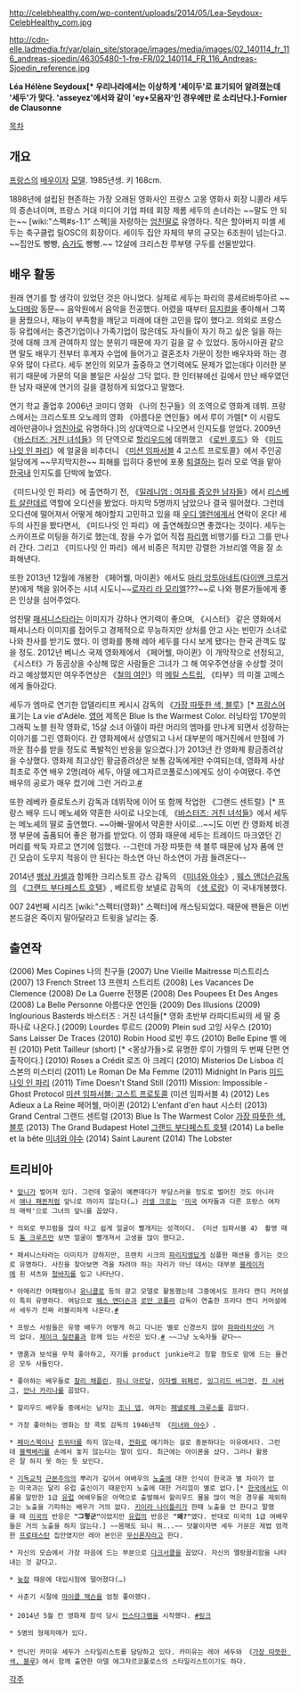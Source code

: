 http://celebhealthy.com/wp-content/uploads/2014/05/Lea-Seydoux-CelebHealthy_com.jpg

http://cdn-elle.ladmedia.fr/var/plain_site/storage/images/media/images/02_140114_fr_116_andreas-sjoedin/46305480-1-fre-FR/02_140114_FR_116_Andreas-Sjoedin_reference.jpg

'''Léa Hélène Seydoux[* 우리나라에서는 이상하게 '세이두'로 표기되어 알려졌는데 '세두'가 맞다. 'asseyez'에서와 같이 'ey+모음자'인 경우에만 {{{[ej]}}}로 소리난다.]-Fornier de Clausonne'''

[[목차]]
== 개요 ==
[[프랑스]]의 [[배우]]이자 [[모델]]. 
1985년생. 키 168cm.

1898년에 설립된 현존하는 가장 오래된 영화사인 프랑스 고몽 영화사 회장 니콜라 세두의 증손녀이며, 프랑스 거대 미디어 기업 파테 회장 제롬 세두의 손녀라는 ~~말도 안 되는~~ [wiki:"스펙#s-1.1" 스펙]을 자랑하는 [[엄친딸]]로 유명하다. 작은 할아버지 미셸 세두는 축구클럽 릴OSC의 회장이다. 세이두 집안 자체의 부의 규모는 6조원이 넘는다고. ~~집안도 빵빵, [[슴가]]도 빵빵.~~ 12살에 크리스찬 루부탱 구두를 선물받았다.

== 배우 활동 ==
원래 연기를 할 생각이 있었던 것은 아니었다. 실제로 세두는 파리의 콩세르바투아르 ~~[[노다메]]랑 동문~~ 음악원에서 음악을 전공했다. 어렸을 때부터 [[뮤지컬]]을 좋아해서 그쪽을 꿈꿨으나, 재능이 부족함을 깨닫고 미래에 대한 고민을 많이 했다고. 의외로 프랑스 등 유럽에서는 중견기업이나 가족기업이 많은데도 자식들이 자기 하고 싶은 일을 하는 것에 대해 크게 관여하지 않는 분위기 때문에 자기 길을 갈 수 있었다. 동아시아권 같으면 말도 배우기 전부터 후계자 수업에 들어가고 결혼조차 가문이 정한 배우자와 하는 경우와 많이 다르다. 세두 본인의 외모가 출중하고 연기력에도 문제가 없는데다 이러한 분위기 때문에 가문의 덕을 볼일은 사실상 그닥 없다. 한 인터뷰에선 길에서 만난 배우였던 한 남자 때문에 연기의 길을 결정하게 되었다고 말했다.

연기 학교 졸업후 2006년 코미디 영화 《나의 친구들》의 조역으로 영화계 데뷔. 프랑스에서는 크리스토프 오노레의 영화 《아름다운 연인들》에서 루이 가렐[* 이 시람도 레아만큼이나 [[엄친아]]로 유명하다.]의 상대역으로 나오면서 인지도를 얻었다. 2009년 《[[바스터즈: 거친 녀석들]]》의 단역으로 [[할리우드]]에 데뷔했고 《[[로빈 후드(2010년 영화)|로빈 후드]]》와 《[[미드나잇 인 파리]]》에 얼굴을 비추더니 《[[미션 임파서블]] 4 고스트 프로토콜》에서 주인공 일당에게 ~~무지막지한~~ 피해를 입히다 중반에 포풍 [[퇴갤]]하는 킬러 모로 역을 맡아 [[한국]]내 인지도를 단박에 높였다.

《미드나잇 인 파리》에 출연하기 전, 《[[밀레니엄 : 여자를 증오한 남자들(2011)|밀레니엄 : 여자를 증오한 남자들]]》에서 [[리스베트 살란데르]] 역할에 오디션을 봤었다. 마지막 5명까지 남았으나 결국 떨어졌다. 그런데 오디션에 떨어져서 어떻게 해야할지 고민하고 있을 때 [[우디 앨런]]에게서 연락이 온다! 세두의 사진을 봤다면서, 《미드나잇 인 파리》에 출연해줬으면 좋겠다는 것이다. 세두는 스카이프로 미팅을 하기로 했는데, 참을 수가 없어 직접 [[파리(도시)|파리]]행 비행기를 타고 그를 만나러 간다. 그리고 《미드나잇 인 파리》에서 비중은 적지만 강렬한 가브리엘 역을 잘 소화해낸다.

또한 2013년 12월에 개봉한 《페어웰, 마이퀸》에서도 [[마리 앙투아네트]]([[다이앤 크루거]] 분)에게 책을 읽어주는 시녀 시도니~~[[로자리 라 모리엘]]???~~로 나와 평론가들에게 좋은 인상을 심어주었다.

엄친딸 [[패셔니스타]]라는 이미지가 강하나 연기력이 좋으며, 《시스터》 같은 영화에서 패셔니스타 이미지를 접어두고 경제적으로 무능하지만 상처를 안고 사는 빈민가 소녀로 나와 찬사를 받기도 했다. 이 영화를 통해 레아 세두를 다시 보게 됐다는 한국 관객도 많을 정도. 2012년 베니스 국제 영화제에서 《페어웰, 마이퀸》이 개막작으로 선정되고, 《시스터》가 동곰상을 수상해 많은 사람들은 그녀가 그 해 여우주연상을 수상할 것이라고 예상했지만 여우주연상은 《[[철의 여인]]》의 [[메릴 스트립]], 《타부》의 미겔 고메스에게 돌아갔다.

세두가 엠마로 연기한 압델라티프 케시시 감독의 《[[가장 따뜻한 색, 블루]]》[* [[프랑스어]] 표기는 La vie d'Adèle. [[영어]] 제목은 Blue Is the Warmest Color. 러닝타임 170분의 그래픽 노블 원작 영화로, 15살 소녀 아델이 파란 머리의 엠마를 만나게 되면서 성장하는 이야기를 그린 영화이다. 칸 영화제에서 상영되고 나서 대부분의 매거진에서 만점에 가까운 점수를 받을 정도로 폭발적인 반응을 일으켰다.]가 2013년 칸 영화제 황금종려상을 수상했다. 영화제 최고상인 황금종려상은 보통 감독에게만 수여되는데, 영화제 사상 최초로 주연 배우 2명(레아 세두, 아델 에그자르코풀로스)에게도 상이 수여됐다. 주연 배우의 공로가 매우 컸기에 그런 거라고.[http://www.festival-cannes.fr/en/archives/ficheFilm/id/11409897.html #]

또한 레베카 즐로토스키 감독과 데뷔작에 이어 또 함께 작업한 《그랜드 센트럴》[* 프랑스 배우 드니 메노셰와 약혼한 사이로 나오는데, 《[[바스터즈: 거친 녀석들]]》에서 세두는 메노셰의 딸로 출연했다. ~~아빠-딸에서 약혼한 사이로...~~]도 이번 칸 영화제 비경쟁 부문에 출품되어 좋은 평가를 받았다. 이 영화 때문에 세두는 트레이드 마크였던 긴 머리를 싹둑 자르고 연기에 임했다. --그런데 가장 따뜻한 색 블루 때문에 남자 품에 안긴 모습이 도무지 적응이 안 된다는 하소연 아닌 하소연이 가끔 들려온다--

2014년 [[뱅상 카셀]]과 함께한 크리스토프 강스 감독의 《[[미녀와 야수]]》, [[웨스 앤더슨]]감독의 《[[그랜드 부다페스트 호텔]]》, 베르트랑 보넬로 감독의 《[[생 로랑]]》이 국내개봉했다.

007 24번째 시리즈 [wiki:"스펙터(영화)" 스펙터]에 캐스팅되었다. 때문에 팬들은 이번 본드걸은 죽이지 말아달라고 트윗을 날리는 중. 
== 출연작 ==
(2006) Mes Copines 나의 친구들
(2007) Une Vieille Maitresse 미스트리스
(2007) 13 French Street 13 프렌치 스트리트
(2008) Les Vacances De Clemence
(2008) De La Guerre 전쟁론
(2008) Des Poupees Et Des Anges
(2008) La Belle Personne 아름다운 연인들
(2009) Des Illusions
(2009) Inglourious Basterds 바스터즈 : 거친 녀석들[* 영화 초반부 라파디트씨의 세 딸 중 하나로 나온다.]
(2009) Lourdes 루르드
(2009) Plein sud 고잉 사우스
(2010) Sans Laisser De Traces
(2010) Robin Hood 로빈 후드
(2010) Belle Epine 벨 에핀
(2010) Petit Tailleur (short) [* <몽상가들>로 유명한 루이 가렐의 두 번째 단편 연출작이다.]
(2010) Roses a Crédit 로즈 아 크레디
(2010) Misterios De Lisboa 리스본의 미스터리
(2011) Le Roman De Ma Femme
(2011) Midnight In Paris [[미드나잇 인 파리]]
(2011) Time Doesn't Stand Still
(2011) Mission: Impossible - Ghost Protocol [[미션 임파서블: 고스트 프로토콜]] (미션 임파서블 4)
(2012) Les Adieux a La Reine 페어웰, 마이퀸
(2012) L'enfant d'en haut 시스터
(2013) Grand Central 그랜드 센트럴
(2013) Blue Is The Warmest Color [[가장 따뜻한 색, 블루]]
(2013) The Grand Budapest Hotel [[그랜드 부다페스트 호텔]] 
(2014) La belle et la bête [[미녀와 야수]]
(2014) Saint Laurent 
(2014) The Lobster
== 트리비아 ==
 * [[앞니]]가 벌어져 있다. 그런데 얼굴이 예쁜데다가 부담스러울 정도로 벌어진 것도 아니라서 [[애나 패퀸]]처럼 앞니로 까이지 않는다(…) [[러셀 크로]]는 '[[미국]] 여자들과 다른 프랑스 여자의 매력'으로 그녀의 앞니를 꼽았다.

 * 의외로 부끄럼을 많이 타고 쉽게 얼굴이 빨개지는 성격이다. 《미션 임파서블 4》 촬영 때도 [[톰 크루즈]]만 보면 얼굴이 빨개져서 고생을 많이 했다고.

 * 패셔니스타라는 이미지가 강하지만, 프렌치 시크의 [[파리지앵]]답게 심플한 패션을 즐기는 것으로 유명하다. 사진을 찾아보면 격을 차려야 하는 자리가 아닌 데서는 대부분 [[블레이저]]에 흰 셔츠와 [[청바지]]를 입고 나타난다.

 * 아메리칸 어패럴이나 [[유니클로]] 등의 광고 모델로 활동했는데 그중에서도 프라다 캔디 커머셜이 특히 유명하다. 여담으로 [[웨스 앤더슨]]과 [[로만 코폴라]] 감독이 연출한 프라다 캔디 커머셜에서 세두가 진짜 러블리하게 나온다.[http://youtu.be/OnsXlxYiH6c #]{{{#green 영상 보기}}}

 * 프랑스 사람들은 유명 배우가 어떻게 하고 다니든 별로 신경쓰지 않아 [[파파라치]]샷이 거의 없다. [[제이크 질런홀]]과 함께 있는 사진은 있다.[http://www3.images.coolspotters.com/photos/838831/jake-gyllenhaal-and-lea-seydoux-gallery.jpg #] ~~그냥 노숙자들 같다~~

 * 명품과 보석을 무척 좋아하고, 자기를 product junkie라고 칭할 정도로 맘에 드는 물건은 모두 사들인다.

 * 좋아하는 배우들로 [[찰리 채플린]], [[파니 아르당]], [[이자벨 위페르]], [[잉그리드 버그먼]], [[진 시버그]], [[안나 카리나]]를 꼽았다.

 * 할리우드 배우들 중에서는 남자는 [[조니 뎁]], 여자는 [[페넬로페 크루스]]를 꼽았다.

 * 가장 좋아하는 영화는 장 콕토 감독의 1946년작 《[[미녀와 야수]]》.

 * [[페이스북]]이나 [[트위터]]를 하지 않는데, [[전화]]로 얘기하는 걸로 충분하다는 이유에서다. 그런데 [[블랙베리]]를 손에서 놓지 않는다는 말이 있다. 최근에는 아이폰을 샀다. 그러나 활용은 잘 하지 못 하는 듯 보인다.

 * [[기독교]]적 [[근본주의]]의 뿌리가 깊어서 여배우의 [[노출]]에 대한 인식이 한국과 별 차이가 없는 미국과는 달리 유럽 출신이기 때문인지 노출에 대한 거리낌이 별로 없다.[* [[한국]]에서도 이름을 알만한 1급 [[유럽]] 여배우들은 아역으로 출발해서 할리우드 물을 많이 먹은 경우를 제외하고는 노출을 기피하는 배우가 거의 없다. [[키이라 나이틀리]]가 한때 노출을 안 한다고 말했을 때 [[미국]]의 반응은 '''"그렇군"'''이었지만 [[유럽]]의 반응은 '''"왜?"'''였다. 반대로 미국의 1급 여배우들은 거의 노출을 하지 않는다.] ~~몸매도 되니 뭐...~~ 덧붙이자면 세두 가문은 제법 엄격한 [[프로테스탄]] 집안였지만 레아 본인은 [[무신론자]]라고 한다.

 * 자신의 모습에서 가장 마음에 드는 부분으로 [[다크서클]]을 꼽았다. 자신의 멜랑꼴리함을 나타내는 것 같다고. 

 * [[늦잠]] 때문에 대입시험에 떨어졌다(…)

 * 사춘기 시절에 [[마이클 잭슨]]을 엄청 좋아했다.
 
 * 2014년 5월 칸 영화제 참석 당시 [[인스타그램]]을 시작했다. [http://instagram.com/leaseydoux_genuine #링크]

 * 5명의 형제자매가 있다. 
 
 * 언니인 카미유 세두가 스타일리스트를 담당하고 있다. 카미유는 레아 세두와 《[[가장 따뜻한 색, 블루]]》에서 함께 출연한 아델 에그자르코풀로스의 스타일리스트이기도 하다.   
[[각주]]
